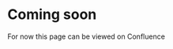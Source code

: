 

# Coming soon 

For now this page can be viewed on <Link href="https://nidigitalsolutions.jira.com/wiki/spaces/NPP/pages/2354217985/Drop+Cap+Paragraph+Component+-+Web+Documentation">Confluence</Link>